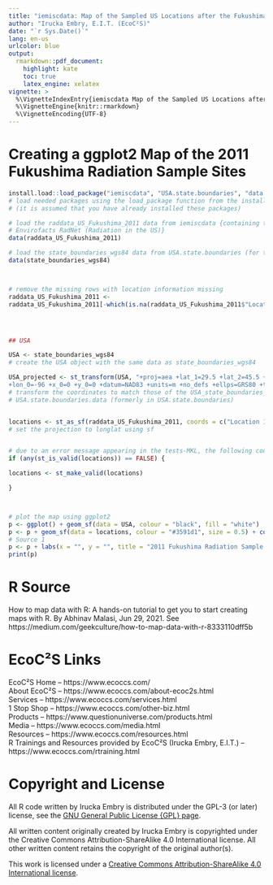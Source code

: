 ```yaml
---
title: "iemiscdata: Map of the Sampled US Locations after the Fukushima Power Plant Explosions in 2011"
author: "Irucka Embry, E.I.T. (EcoC²S)"
date: "`r Sys.Date()`"
lang: en-us
urlcolor: blue
output:
  rmarkdown::pdf_document:
    highlight: kate
    toc: true
    latex_engine: xelatex
vignette: >
  %\VignetteIndexEntry{iemiscdata Map of the Sampled US Locations after the Fukushima Power Plant Explosions in 2011}
  %\VignetteEngine{knitr::rmarkdown}
  %\VignetteEncoding{UTF-8}
---
```


\bigskip

# Creating a ggplot2 Map of the 2011 Fukushima Radiation Sample Sites

```r
install.load::load_package("iemiscdata", "USA.state.boundaries", "data.table", "ggplot2", "sf")
# load needed packages using the load_package function from the install.load package
# (it is assumed that you have already installed these packages)

# load the raddata_US_Fukushima_2011 data from iemiscdata {containing the US EPA
# Envirofacts RadNet (Radiation in the US)}
data(raddata_US_Fukushima_2011)

# load the state_boundaries_wgs84 data from USA.state.boundaries (for the US map)
data(state_boundaries_wgs84)



# remove the missing rows with location information missing
raddata_US_Fukushima_2011 <-
raddata_US_Fukushima_2011[-which(is.na(raddata_US_Fukushima_2011$"Location 1 (Longitude)") | is.na(raddata_US_Fukushima_2011$"Location 1 (Latitude)")), ]




## USA

USA <- state_boundaries_wgs84
# create the USA object with the same data as state_boundaries_wgs84

USA_projected <- st_transform(USA, "+proj=aea +lat_1=29.5 +lat_2=45.5 +lat_0=23
+lon_0=-96 +x_0=0 +y_0=0 +datum=NAD83 +units=m +no_defs +ellps=GRS80 +towgs84=0,0,0")
# transform the coordinates to match those of the USA_state_boundaries_map data from
# USA.state.boundaries.data (formerly in USA.state.boundaries)


locations <- st_as_sf(raddata_US_Fukushima_2011, coords = c("Location 1 (Longitude)", "Location 1 (Latitude)"), crs = "+proj=longlat +datum=WGS84 +ellps=WGS84")
# set the projection to longlat using sf


# due to an error message appearing in the tests-MKL, the following code has been added
if (any(st_is_valid(locations)) == FALSE) {

locations <- st_make_valid(locations)

}



# plot the map using ggplot2
p <- ggplot() + geom_sf(data = USA, colour = "black", fill = "white")
p <- p + geom_sf(data = locations, colour = "#3591d1", size = 0.5) + coord_sf(xlim = c(-60, -170), ylim = c(0, 80), expand = FALSE)
# Source 1
p <- p + labs(x = "", y = "", title = "2011 Fukushima Radiation Sample Locations within the USA")
print(p)
```

\bigskip
\bigskip

# R Source

How to map data with R: A hands-on tutorial to get you to start creating maps with R. By Abhinav Malasi, Jun 29, 2021. See https://medium.com/geekculture/how-to-map-data-with-r-8333110dff5b  

\bigskip
\bigskip

# EcoC²S Links

EcoC²S Home -- https://www.ecoccs.com/  
About EcoC²S -- https://www.ecoccs.com/about-ecoc2s.html  
Services -- https://www.ecoccs.com/services.html  
1 Stop Shop -- https://www.ecoccs.com/other-biz.html  
Products -- https://www.questionuniverse.com/products.html  
Media -- https://www.ecoccs.com/media.html  
Resources -- https://www.ecoccs.com/resources.html  
R Trainings and Resources provided by EcoC²S (Irucka Embry, E.I.T.) -- https://www.ecoccs.com/rtraining.html  

\bigskip
\bigskip

# Copyright and License

All R code written by Irucka Embry is distributed under the GPL-3 (or later) license, see the [GNU General Public License {GPL} page](https://www.gnu.org/licenses/gpl-3.0.html).  

All written content originally created by Irucka Embry is copyrighted under the Creative Commons Attribution-ShareAlike 4.0 International license. All other written content retains the copyright of the original author(s).  

This work is licensed under a [Creative Commons Attribution-ShareAlike 4.0 International license](https://creativecommons.org/licenses/by-sa/4.0/).  
